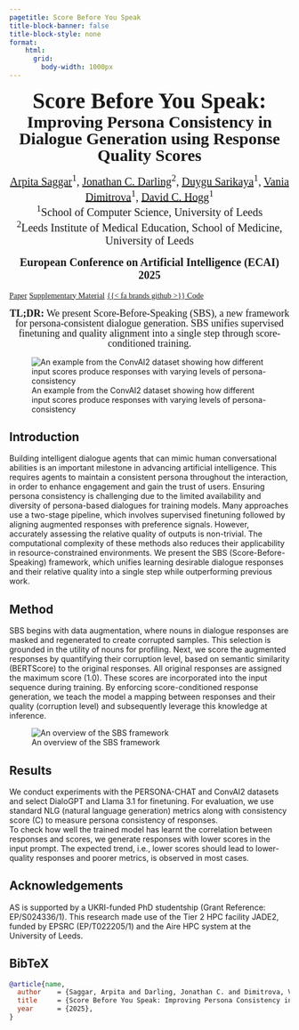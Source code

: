 ```yaml
---
pagetitle: Score Before You Speak
title-block-banner: false
title-block-style: none
format:
    html:
      grid: 
        body-width: 1000px
---
```


<div style="text-align:center; font-size:40px; font-weight:600; font-family:Jost;">Score Before You Speak:</div>

<div style="text-align:center; font-size:30px; font-weight:600; font-family:Jost;margin-bottom:1rem;line-height: 1;">Improving Persona Consistency in Dialogue Generation using Response Quality Scores</div>

<div style="text-align:center; font-size:20px; font-weight:500; font-family:Jost;"><a href="https://eps.leeds.ac.uk/computing/pgr/11951/arpita-saggar">Arpita Saggar</a><sup>1</sup>, <a href="https://medicinehealth.leeds.ac.uk/medicine/staff/257/dr-jonathan-darling">Jonathan C. Darling</a><sup>2</sup>, <a href="https://eps.leeds.ac.uk/computing/staff/13320/dr-duygu-sarikaya">Duygu Sarikaya</a><sup>1</sup>, <a href="https://eps.leeds.ac.uk/computing/staff/184/professor-vania-dimitrova">Vania Dimitrova</a><sup>1</sup>, <a href="https://eps.leeds.ac.uk/computing/staff/84/professor-david-hogg">David C. Hogg</a><sup>1</sup></div>

<div style="text-align:center; font-size:20px; font-weight:400; font-family:Jost;margin-bottom:1rem;"><sup>1</sup>School of Computer Science, University of Leeds<br><sup>2</sup>Leeds Institute of Medical Education, School of Medicine, University of Leeds</div>

<div style="text-align:center; font-size:20px; font-weight:600; font-family:Jost;margin-bottom:1rem;">European Conference on Artificial Intelligence (ECAI) 2025</div>

<div class="center-button">
  <a href="" class="btn btn-primary rounded-pill m-1" role="button" style="font-weight:500; font-family:Jost;"><i class="fa-solid fa-file"></i> Paper</a>
  <a href="" class="btn btn-primary rounded-pill m-1" role="button" style="font-weight:500; font-family:Jost;"><i class="fa-solid fa-file"></i> Supplementary Material</a>
  <a href="" class="btn btn-primary rounded-pill m-1" role="button" style="font-weight:500; font-family:Jost;">{{< fa brands github >}} Code</a>
</div>

<div style="text-align:center; font-size:18px; font-weight:450; font-family:Jost; line-height: 1; margin-bottom:1rem;"><b>TL;DR:</b> We present Score-Before-Speaking (SBS), a new framework for persona-consistent dialogue generation. SBS unifies supervised finetuning and quality alignment into a single step through score-conditioned training.</div>

![An example from the ConvAI2 dataset showing how different input scores produce responses with varying levels of persona-consistency](assets/sbs_eg.svg)

## Introduction

<div class="text">Building intelligent dialogue agents that can mimic human conversational abilities is an important milestone in advancing artificial intelligence. This requires agents to maintain a consistent persona throughout the interaction, in order to enhance engagement and gain the trust of users. Ensuring persona consistency is challenging due to the limited availability and diversity of persona-based dialogues for training models. Many approaches use a two-stage pipeline, which involves supervised finetuning followed by aligning augmented responses with preference signals. However, accurately assessing the relative quality of outputs is non-trivial. The computational complexity of these methods also reduces their applicability in resource-constrained environments. We present the SBS (Score-Before-Speaking) framework, which unifies learning desirable dialogue responses and their relative quality into a single step while outperforming previous work.</div>

## Method

<div class="text">SBS begins with data augmentation, where nouns in dialogue responses are masked and regenerated to create corrupted samples.  This selection is grounded in the utility of nouns for profiling. Next, we score the augmented responses by quantifying their corruption level, based on semantic similarity (BERTScore) to the original responses. All original responses are assigned the maximum score (1.0). These scores are incorporated into the input sequence during training. By enforcing score-conditioned response generation, we teach the model a mapping between responses and their quality (corruption level) and subsequently leverage this knowledge at inference.</div>

![An overview of the SBS framework](assets/sbs_diagram.svg)

## Results

<div class="text">We conduct experiments with the PERSONA-CHAT and ConvAI2 datasets and select DialoGPT and Llama 3.1 for finetuning. For evaluation, we use standard NLG (natural language generation) metrics along with consistency score (C) to measure persona consistency of responses.</div>


<div class="text">To check how well the trained model has learnt the correlation between responses and scores, we generate responses with lower scores in the input prompt. The expected trend, i.e., lower scores should lead to lower-quality responses and poorer metrics, is observed in most cases.</div>

## Acknowledgements

<div class="text">AS is supported by a UKRI-funded PhD studentship (Grant Reference: EP/S024336/1). This research made use of the Tier 2 HPC facility JADE2, funded by EPSRC (EP/T022205/1) and the Aire HPC system at the University of Leeds.</div>

## BibTeX

```bibtex
@article{name,
  author    = {Saggar, Arpita and Darling, Jonathan C. and Dimitrova, Vania and Sarikaya, Duygu and Hogg, David C.},
  title     = {Score Before You Speak: Improving Persona Consistency in Dialogue Generation using Response Quality Scores},
  year      = {2025},
}
```